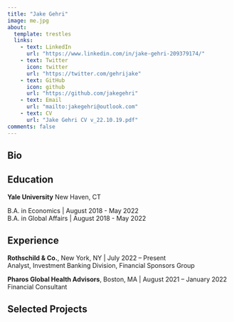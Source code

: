 ```yaml
---
title: "Jake Gehri"
image: me.jpg
about:
  template: trestles
  links:
    - text: LinkedIn
      url: "https://www.linkedin.com/in/jake-gehri-209379174/"
    - text: Twitter
      icon: twitter
      url: "https://twitter.com/gehrijake"
    - text: GitHub
      icon: github
      url: "https://github.com/jakegehri"
    - text: Email
      url: "mailto:jakegehri@outlook.com"
    - text: CV
      url: "Jake Gehri CV v_22.10.19.pdf"
comments: false
---
```

::: {.column-page}

## Bio


## Education

**Yale University**
New Haven, CT

B.A. in Economics | August 2018 - May 2022 <br />
B.A. in Global Affairs | August 2018 - May 2022

## Experience

**Rothschild & Co.**, New York, NY | July 2022 – Present<br />
Analyst, Investment Banking Division, Financial Sponsors Group <br />

**Pharos Global Health Advisors**, Boston, MA | August 2021 – January 2022 <br />
Financial Consultant

## Selected Projects

:::